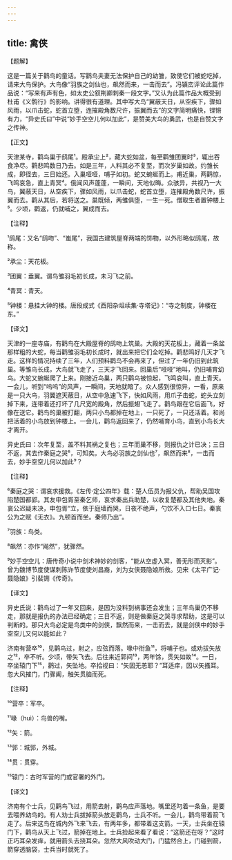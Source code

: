 ```yaml
---
---
---
```

title: 禽侠
---




【题解】


这是一篇关于鹳鸟的童话。写鹳鸟夫妻无法保护自己的幼雏，致使它们被蛇吃掉，请来大鸟保护。大鸟像“羽族之剑仙也，飙然而来，一击而去”。冯镇峦评论此篇作品说：“写来有声有色，如太史公叙荆卿刺秦一段文字。”又认为此篇作品大概受到杜甫《义鹘行》的影响。讲得很有道理。其中写大鸟“翼蔽天日，从空疾下，骤如风雨，以爪击蛇，蛇首立堕，连摧殿角数尺许，振翼而去”的文字简明痛快，铿锵有力，“异史氏曰”中说“妙手空空儿何以加此”，是赞美大鸟的勇武，也是自赞文字之传神。

【正文】

天津某寺，鹳鸟巢于鸱尾¹。殿承尘上²，藏大蛇如盆，每至鹳雏团翼时³，辄出吞食净尽。鹳悲鸣数日乃去。如是三年，人料其必不复至，而次岁巢如故。约雏长成，即径去，三日始还。入巢哑哑，哺子如初。蛇又蜿蜒而上。甫近巢，两鹳惊，飞鸣哀急，直上青冥⁴。俄闻风声蓬蓬，一瞬间，天地似晦。众骇异，共视乃一大鸟，翼蔽天日，从空疾下，骤如风雨，以爪击蛇，蛇首立堕，连摧殿角数尺许，振翼而去。鹳从其后，若将送之。巢既倾，两雏俱堕，一生一死。僧取生者置钟楼上⁵。少顷，鹳返，仍就哺之，翼成而去。





【注释】


¹鸱尾：又名“鸱吻”、“蚩尾”，我国古建筑屋脊两端的饰物，以外形略似鸱尾，故称。

²承尘：天花板。

³团翼：垂翼。谓鸟雏羽毛初长成，未习飞之前。

⁴青冥：青天。

⁵钟楼：悬挂大钟的楼。唐段成式《酉阳杂俎续集·寺塔记》：“寺之制度，钟楼在东。”





【译文】


天津的一座寺庙，有鹳鸟在大殿屋脊的鸱吻上筑巢。大殿的天花板上，藏着一条盆那样粗的大蛇，每当鹳雏羽毛初长成时，就出来把它们全吃掉。鹳悲鸣好几天才飞走。这样的情况持续了三年，人们预料鹳鸟不会再来了，但过了一年仍旧到此筑巢。等雏鸟长成，大鸟就飞走了，三天才飞回来。回巢后“哑哑”地叫，仍旧哺育幼鸟。大蛇又蜿蜒爬了上来。刚接近鸟巢，两只鹳鸟被惊起，飞鸣哀叫，直上青天。一会儿，听到“呜呜”的风声，一瞬间，天地就暗了。众人感到很惊异，一看，原来是一只大鸟，羽翼遮天蔽日，从空中急速飞下，快如风雨，用爪子击蛇，蛇头立刻掉下来，连带着还打坏了几尺宽的殿角，然后振翅飞走了。鹳鸟跟在它后面飞，好像在送它。鹳鸟的巢被打翻，两只小鸟都掉在地上，一只死了，一只还活着。和尚把活着的小鸟放到钟楼上。一会儿，鹳鸟返回来了，仍然哺育小鸟，直到小鸟长大才离开。

异史氏曰：次年复至，盖不料其祸之复也；三年而巢不移，则报仇之计已决；三日不返，其去作秦庭之哭⁶，可知矣。大鸟必羽族之剑仙也⁷，飙然而来⁸，一击而去，妙手空空儿何以加此⁹？





【注释】


⁶秦庭之哭：谓哀求援救。《左传·定公四年》载：楚人伍员为报父仇，帮助吴国攻陷楚国都郢。其友申包胥至秦乞师，哀求秦出兵助楚，以收复楚都及其他失地。秦哀公迟疑未决，申包胥“立，依于庭墙而哭，日夜不绝声，勺饮不入口七日。秦哀公为之赋《无衣》。九顿首而坐。秦师乃出”。

⁷羽族：鸟类。

⁸飙然：亦作“飚然”，犹骤然。

⁹妙手空空儿：唐传奇小说中剑术神妙的剑客，“能从空虚入冥，善无形而灭影”。曾为魏博节度使谋刺陈许节度使刘昌裔，刘为女侠聂隐娘所救。见宋《太平广记·聂隐娘》引裴铏《传奇》。





【译文】


异史氏说：鹳鸟过了一年又回来，是因为没料到祸事还会发生；三年鸟巢仍不移走，那就是报仇的办法已经确定；三日不返，则是做秦庭之哭寻求帮助，这是可以判断的。那只大鸟必定是鸟类中的剑侠，飘然而来，一击而去，就是剑侠中的妙手空空儿又何以能如此？

济南有营卒¹⁰，见鹳鸟过，射之，应弦而落。喙中衔鱼¹¹，将哺子也。或劝拔矢放之¹²，卒不听。少顷，带矢飞去。后往来近郭间¹³，两年馀，贯矢如故¹⁴。一日，卒坐辕门下¹⁵，鹳过，矢坠地。卒拾视曰：“矢固无恙耶？”耳适痒，因以矢搔耳。忽大风摧门，门骤阖，触矢贯脑而死。





【注释】


¹⁰营卒：军卒。

¹¹喙（huì）：鸟兽的嘴。

¹²矢：箭。

¹³郭：城郭，外城。

¹⁴贯：贯穿。

¹⁵辕门：古时军营的门或官署的外门。





【译文】


济南有个士兵，见鹳鸟飞过，用箭去射，鹳鸟应声落地。嘴里还叼着一条鱼，是要去喂养幼鸟的。有人劝士兵拔掉箭头放走鹳鸟，士兵不听。一会儿，鹳鸟带着箭飞走了。后来这鸟在城内外飞来飞去，有两年多，都带着这支箭。一天，士兵坐在辕门下，鹳鸟从天上飞过，箭掉在地上。士兵捡起来看了看说：“这箭还在呀？”这时正巧耳朵发痒，就用箭头去挠耳朵。忽然大风吹动大门，门猛然合上，门碰到箭，箭穿透脑袋，士兵当时就死了。